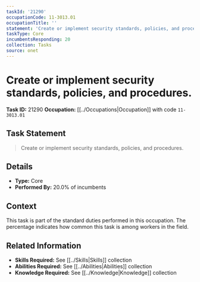 ```yaml
---
taskId: '21290'
occupationCode: 11-3013.01
occupationTitle: ''
statement: 'Create or implement security standards, policies, and procedures.'
taskType: Core
incumbentsResponding: 20
collection: Tasks
source: onet
---
```

# Create or implement security standards, policies, and procedures.

**Task ID:** 21290
**Occupation:** [[../Occupations|Occupation]] with code `11-3013.01`

## Task Statement

> Create or implement security standards, policies, and procedures.

## Details

- **Type:** Core
- **Performed By:** 20.0% of incumbents

## Context

This task is part of the standard duties performed in this occupation. The percentage indicates how common this task is among workers in the field.

## Related Information

- **Skills Required:** See [[../Skills|Skills]] collection
- **Abilities Required:** See [[../Abilities|Abilities]] collection
- **Knowledge Required:** See [[../Knowledge|Knowledge]] collection
